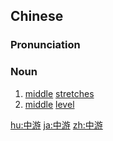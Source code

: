 ==Chinese==
{{zh-forms}}

===Pronunciation===
{{zh-pron
|m=zhōngyóu
|c=zung1 jau4
|mn=qz,tw,xm,zz:tiong-iû
|cat=n
}}

===Noun===
{{zh-noun}}

# [[middle]] [[stretch|stretches]] {{gloss|of a river}}
# [[middle]] [[level]]

{{zh-cat|Advanced}}

[[hu:中游]]
[[ja:中游]]
[[zh:中游]]